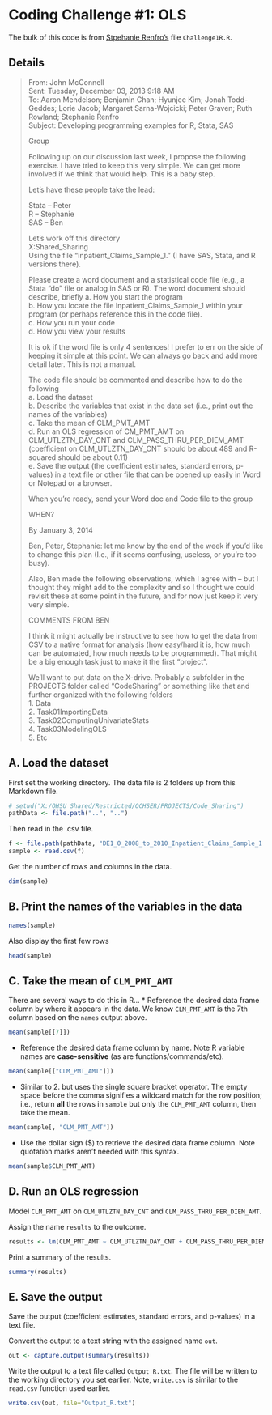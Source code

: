 Coding Challenge #1: OLS
========================================================

The bulk of this code is from [Stpehanie Renfro's](mailtto:renfro@ohsu.edu) file `Challenge1R.R`.

Details
-------
> From: John McConnell  
> Sent: Tuesday, December 03, 2013 9:18 AM  
> To: Aaron Mendelson; Benjamin Chan; Hyunjee Kim; Jonah Todd-Geddes; Lorie Jacob; Margaret Sarna-Wojcicki; Peter Graven; Ruth Rowland; Stephanie Renfro  
> Subject: Developing programming examples for R, Stata, SAS
> 
> Group
>                                                                                                        
> Following up on our discussion last week, I propose the following exercise. I have tried to keep this very simple. We can get more involved if we think that would help. This is a baby step.
> 
> Let's have these people take the lead:
> 
> Stata -- Peter  
> R -- Stephanie  
> SAS -- Ben  
> 
> Let's work off this directory  
> X:\OHSU Shared\Restricted\OCHSER\PROJECTS\Code_Sharing  
> Using the file "Inpatient_Claims_Sample_1." (I have SAS, Stata, and R versions there).
> 
> Please create a word document and a statistical code file (e.g., a Stata "do" file or analog in SAS or R). The word document should describe, briefly
> a.  How you start the program  
> b.	How you locate the file Inpatient_Claims_Sample_1 within your program (or perhaps reference this in the code file).  
> c.	How you run your code  
> d.	How you view your results  
> 
> It is ok if the word file is only 4 sentences! I prefer to err on the side of keeping it simple at this point. We can always go back and add more detail later. This is not a manual.
> 
> The code file should be commented and describe how to do the following  
> a.	Load the dataset  
> b.	Describe the variables that exist in the data set (i.e., print out the names of the variables)  
> c.	Take the mean of CLM_PMT_AMT  
> d.	Run an OLS regression of CM_PMT_AMT  on CLM_UTLZTN_DAY_CNT and CLM_PASS_THRU_PER_DIEM_AMT (coefficient on  CLM_UTLZTN_DAY_CNT  should be about 489 and R-squared should be about 0.11)  
> e.	Save the output (the coefficient estimates, standard errors, p-values) in a text file or other file that can be opened up easily in Word or Notepad or a browser.  
> 
> When you're ready, send your Word doc and Code file to the group
> 
> WHEN?
> 
> By January 3, 2014
> 
> Ben, Peter, Stephanie: let me know by the end of the week if you'd like to change this plan (I.e., if it seems confusing, useless, or you're too busy).
> 
> Also, Ben made the following observations, which I agree with -- but I thought they might add to the complexity and so I thought we could revisit these at some point in the future, and for now just keep it very very simple.
> 
> COMMENTS FROM BEN
> 
> I think it might actually be instructive to see how to get the data from CSV to a native format for analysis (how easy/hard it is, how much can be automated, how much needs to be programmed). That might be a big enough task just to make it the first "project".
> 
> We'll want to put data on the X-drive. Probably a subfolder in the PROJECTS folder called "CodeSharing" or something like that and further organized with the following folders  
> 1.	Data  
> 2.	Task01ImportingData  
> 3.	Task02ComputingUnivariateStats  
> 4.	Task03ModelingOLS  
> 5.	Etc  


A. Load the dataset
-------------------
First set the working directory. The data file is 2 folders up from this Markdown file.
```r
# setwd("X:/OHSU Shared/Restricted/OCHSER/PROJECTS/Code_Sharing")
pathData <- file.path("..", "..")
```
Then read in the .csv file.
```r
f <- file.path(pathData, "DE1_0_2008_to_2010_Inpatient_Claims_Sample_1.csv")
sample <- read.csv(f)
```
Get the number of rows and columns in the data.
```r
dim(sample)
```


B. Print the names of the variables in the data
-----------------------------------------------
```r
names(sample)
```
Also display the first few rows
```r
head(sample)
```


C. Take the mean of `CLM_PMT_AMT`
---------------------------------
There are several ways to do this in R...
* Reference the desired data frame column by where it appears in the data. We know `CLM_PMT_AMT` is the 7th column based on the `names` output above.
```r
mean(sample[[7]]) 		
```
* Reference the desired data frame column by name. Note R variable names are **case-sensitive** (as are functions/commands/etc).
```r
mean(sample[["CLM_PMT_AMT"]])
``` 
* Similar to 2. but uses the single square bracket operator. The empty space before the comma signifies a wildcard match for the row position; i.e., return **all** the rows in `sample` but only the `CLM_PMT_AMT` column, then take the mean.
```r
mean(sample[, "CLM_PMT_AMT"])	 
```
* Use the dollar sign ($) to retrieve the desired data frame column. Note quotation marks aren't needed with this syntax.
```r
mean(sample$CLM_PMT_AMT) 	
```


D. Run an OLS regression
------------------------
Model `CLM_PMT_AMT` on `CLM_UTLZTN_DAY_CNT` and `CLM_PASS_THRU_PER_DIEM_AMT`.

Assign the name `results` to the outcome.
```r
results <- lm(CLM_PMT_AMT ~ CLM_UTLZTN_DAY_CNT + CLM_PASS_THRU_PER_DIEM_AMT, data=sample)
```
Print a summary of the results.
```r
summary(results)
```


E. Save the output
------------------
Save the output (coefficient estimates, standard errors, and p-values) in a text file.

Convert the output to a text string with the assigned name `out`.
```r
out <- capture.output(summary(results))
```
Write the output to a text file called `Output_R.txt`. The file will be written to the working directory you set earlier. Note, `write.csv` is similar to the `read.csv` function used earlier.
```r
write.csv(out, file="Output_R.txt")
```
